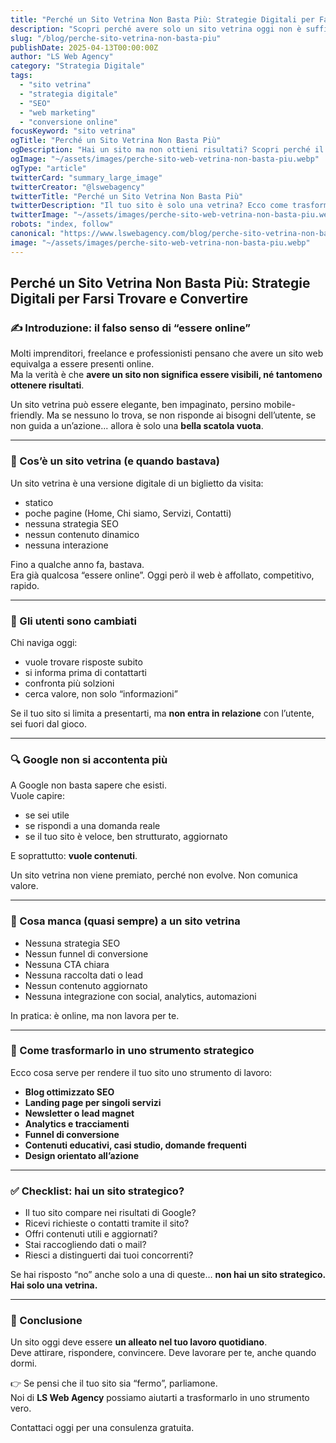 ```yaml
---
title: "Perché un Sito Vetrina Non Basta Più: Strategie Digitali per Farsi Trovare e Convertire"
description: "Scopri perché avere solo un sito vetrina oggi non è sufficiente. Strategie digitali moderne per trasformare il tuo sito in uno strumento che porta risultati reali."
slug: "/blog/perche-sito-vetrina-non-basta-piu"
publishDate: 2025-04-13T00:00:00Z
author: "LS Web Agency"
category: "Strategia Digitale"
tags:
  - "sito vetrina"
  - "strategia digitale"
  - "SEO"
  - "web marketing"
  - "conversione online"
focusKeyword: "sito vetrina"
ogTitle: "Perché un Sito Vetrina Non Basta Più"
ogDescription: "Hai un sito ma non ottieni risultati? Scopri perché il sito vetrina non basta più e come trasformarlo in uno strumento efficace per farti trovare e convertire."
ogImage: "~/assets/images/perche-sito-web-vetrina-non-basta-piu.webp"
ogType: "article"
twitterCard: "summary_large_image"
twitterCreator: "@lswebagency"
twitterTitle: "Perché un Sito Vetrina Non Basta Più"
twitterDescription: "Il tuo sito è solo una vetrina? Ecco come trasformarlo in uno strumento strategico per farti trovare e convertire utenti in clienti."
twitterImage: "~/assets/images/perche-sito-web-vetrina-non-basta-piu.webp"
robots: "index, follow"
canonical: "https://www.lswebagency.com/blog/perche-sito-vetrina-non-basta-piu"
image: "~/assets/images/perche-sito-web-vetrina-non-basta-piu.webp"
---
```


## Perché un Sito Vetrina Non Basta Più: Strategie Digitali per Farsi Trovare e Convertire

### ✍️ Introduzione: il falso senso di “essere online”

Molti imprenditori, freelance e professionisti pensano che avere un sito web equivalga a essere presenti online.  
Ma la verità è che **avere un sito non significa essere visibili, né tantomeno ottenere risultati**.

Un sito vetrina può essere elegante, ben impaginato, persino mobile-friendly. Ma se nessuno lo trova, se non risponde ai bisogni dell’utente, se non guida a un’azione... allora è solo una **bella scatola vuota**.

---

### 🧱 Cos’è un sito vetrina (e quando bastava)

Un sito vetrina è una versione digitale di un biglietto da visita:
- statico
- poche pagine (Home, Chi siamo, Servizi, Contatti)
- nessuna strategia SEO
- nessun contenuto dinamico
- nessuna interazione

Fino a qualche anno fa, bastava.  
Era già qualcosa “essere online”. Oggi però il web è affollato, competitivo, rapido.

---

### 👀 Gli utenti sono cambiati

Chi naviga oggi:
- vuole trovare risposte subito
- si informa prima di contattarti
- confronta più solzioni
- cerca valore, non solo “informazioni”

Se il tuo sito si limita a presentarti, ma **non entra in relazione** con l’utente, sei fuori dal gioco.

---

### 🔍 Google non si accontenta più

A Google non basta sapere che esisti.  
Vuole capire:
- se sei utile
- se rispondi a una domanda reale
- se il tuo sito è veloce, ben strutturato, aggiornato

E soprattutto: **vuole contenuti**.

Un sito vetrina non viene premiato, perché non evolve. Non comunica valore.

---

### 🚧 Cosa manca (quasi sempre) a un sito vetrina

- Nessuna strategia SEO
- Nessun funnel di conversione
- Nessuna CTA chiara
- Nessuna raccolta dati o lead
- Nessun contenuto aggiornato
- Nessuna integrazione con social, analytics, automazioni

In pratica: è online, ma non lavora per te.

---

### 🔁 Come trasformarlo in uno strumento strategico

Ecco cosa serve per rendere il tuo sito uno strumento di lavoro:

- **Blog ottimizzato SEO**  
- **Landing page per singoli servizi**  
- **Newsletter o lead magnet**  
- **Analytics e tracciamenti**  
- **Funnel di conversione**  
- **Contenuti educativi, casi studio, domande frequenti**  
- **Design orientato all’azione**

---

### ✅ Checklist: hai un sito strategico?

- Il tuo sito compare nei risultati di Google?
- Ricevi richieste o contatti tramite il sito?
- Offri contenuti utili e aggiornati?
- Stai raccogliendo dati o mail?
- Riesci a distinguerti dai tuoi concorrenti?

Se hai risposto “no” anche solo a una di queste… **non hai un sito strategico. Hai solo una vetrina.**

---

### 🧭 Conclusione

Un sito oggi deve essere **un alleato nel tuo lavoro quotidiano**.  
Deve attirare, rispondere, convincere. Deve lavorare per te, anche quando dormi.

👉 Se pensi che il tuo sito sia “fermo”, parliamone.  
Noi di **LS Web Agency** possiamo aiutarti a trasformarlo in uno strumento vero.

Contattaci oggi per una consulenza gratuita.

